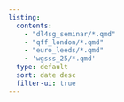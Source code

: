 ```yaml
---
listing: 
  contents: 
    - "dl4sg_seminar/*.qmd"
    - "qff_london/*.qmd"
    - "euro_leeds/*.qmd"
    - 'wgsss_25/*.qmd'
  type: default
  sort: date desc
  filter-ui: true
---
```

